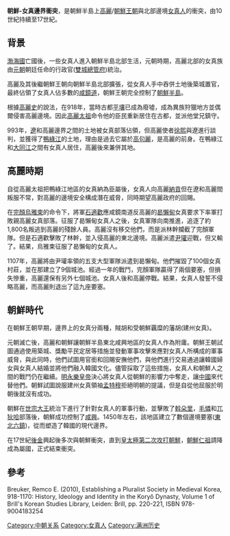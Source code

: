 {{Refimprove|time=2021-04-20T04:18:27+00:00}}
'''朝鮮-女真邊界衝突'''，是朝鮮半島上[[高麗|高麗]]/[[朝鮮王朝|朝鮮王朝]]與北部邊境[[女真人|女真人]]的衝突，由10世紀持續至17世紀。

==背景==
[[渤海國|渤海國]]亡國後，一些女真人進入朝鮮半島北部生活，元朝時期，高麗北部的女真族由[[元朝|元朝]]朝廷任命的行政官([[雙城總管府|雙城總管府]])統治。

高麗及其後繼朝鮮王朝向朝鮮半島北部擴張，從女真人手中吞併土地後築城置官，最終佔領了女真人佔多數的[[咸鏡道|咸鏡道]]，朝鮮王朝完全控制了[[朝鮮半島|朝鮮半島]]。

根據[[高麗史|高麗史]]的說法，在918年，當時古都[[平壤|平壤]]已成為廢墟，成為異族狩獵地方並偶爾侵害高麗邊境。因此[[高麗太祖|高麗太祖]]命令他的臣民重新居住在古都，並派他堂兄鎮守。

993年，[[遼朝|遼]]和高麗邊界之間的土地被女真部落佔領，但高麗使者[[徐熙|徐熙]]與遼進行談判，並獲得了[[鴨綠江|鴨綠江]]的土地，理由是過去它屬於[[高句麗|高句麗]]，是高麗的前身。在鴨綠江和[[大同江|大同江]]之間有女真人居住，高麗後來兼併其地。

==高麗時期==
自從高麗太祖把鴨綠江地區的女真納為臣屬後，女真人向高麗[[納貢|納貢]]但在遼和高麗間叛服不常，對高麗的邊境安全構成潛在威脅，同時期望高麗政府的回賜。

在[[完顏烏雅束|完顏烏雅束]]的命令下，將軍[[石適歡|石適歡]]應咸鏡南道反高麗的[[曷懶甸|曷懶甸]]女真要求下率軍打敗親高麗女真部落。征服了曷懶甸女真人之後，女真軍隊向南推進，追逐了約1,800名叛逃到高麗的殘餘人員。高麗沒有移交他們，而是派林幹攔截了完顏軍隊。但是石適歡擊敗了林幹，並入侵高麗的東北邊境。高麗派遣[[尹瓘|尹瓘]]迎戰，但又輸了。結果，烏雅束征服了曷懶甸的女真人。

1107年，高麗將由尹瓘率領的五支大型軍隊派遣到曷懶甸。他們摧毀了100個女真村莊，並在那建立了9個城池。經過一年的戰鬥，完顏軍隊贏得了兩個要塞，但損失慘重，高麗還保有另外七個城池。女真人後和高麗停戰。結果，女真人發誓不侵略高麗，而高麗則退出了這九座要塞。

==朝鮮時代==
在朝鮮王朝早期，邊界上的女真分兩種，賊胡和受朝鮮覊糜的藩胡(建州女真)。

元朝滅亡後，高麗和朝鮮讓朝鮮半島東北咸興地區的女真人作為附庸。朝鮮王朝試圖通過使用築城、獎勵平民定居等措施並發動軍事攻擊來應對女真人所構成的軍事威脅，與此同時，他們試圖用官銜和回賜安撫他們，與他們進行交易通過讓韓國婦女與女真人結婚並將他們融入韓國文化。儘管採取了這些措施，女真人和朝鮮人之間的戰鬥仍在繼續。[[明朝|明]][[永樂皇帝|永樂皇帝]]決心將女真人從朝鮮的影響力中奪走，讓[[中國|中國]]來代替他們。朝鮮試圖說服建州女真領袖[[孟特穆|孟特穆]]拒絕明朝的提議，但是自從他屈服於明朝後就沒有成功。

朝鮮在[[世宗大王|世宗大王]]統治下進行了針對女真人的軍事行動，並擊敗了[[斡朵里|斡朵里]]，[[毛憐|毛憐]]和[[兀狄哈|兀狄哈]]部落後，朝鮮成功控制了[[咸興|咸興]]。1450年左右，該地區建立了數個邊境要塞([[東北六鎮|東北六鎮]])，從而塑造了韓國的現代邊界。

在17世紀[[後金|後金]]興起後多次與朝鮮衝突，直到[[皇太極|皇太極]][[丙子胡亂|第二次攻打朝鮮]]，[[朝鮮仁祖|朝鮮仁祖]]請降成為屬國，正式結束衝突。

==參考==
Breuker, Remco E. (2010), Establishing a Pluralist Society in Medieval Korea, 918-1170: History, Ideology and Identity in the Koryŏ Dynasty, Volume 1 of Brill's Korean Studies Library, Leiden: Brill, pp. 220-221, ISBN 978-9004183254

[[Category:中朝关系|Category:中朝关系]]
[[Category:女真人|Category:女真人]]
[[Category:满洲历史|Category:满洲历史]]